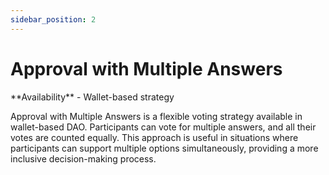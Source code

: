 ```yaml
---
sidebar_position: 2
---
```


# Approval with Multiple Answers


<Callout type="info">
  **Availability**
  - Wallet-based strategy
</Callout>

Approval with Multiple Answers is a flexible voting strategy available in wallet-based DAO. Participants can vote for multiple answers, and all their votes are counted equally. This approach is useful in situations where participants can support multiple options simultaneously, providing a more inclusive decision-making process.
